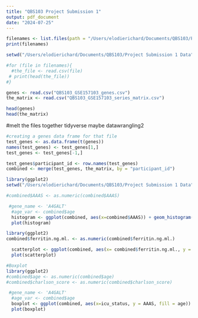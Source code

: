 ```yaml
---
title: "QBS103 Project Submission 1"
output: pdf_document
date: "2024-07-25"
---
```

```r
filenames <- list.files(path = "/Users/elodierichard/Documents/QBS103/Project Submission 1 Data", pattern = ".csv")
print(filenames)
```
```r
setwd("/Users/elodierichard/Documents/QBS103/Project Submission 1 Data")

#for (file in filenames){
  #the_file <- read.csv(file)
 # print(head(the_file))
#}

genes <- read.csv("QBS103_GSE157103_genes.csv")
the_matrix <- read.csv("QBS103_GSE157103_series_matrix.csv")

head(genes)
head(the_matrix)
```

#melt the files together tidyverse maybe datawrangling2
```r
#creating a genes data frame for that file
test_genes <- as.data.frame(t(genes))
names(test_genes) <- test_genes[1,]
test_genes <- test_genes[-1,]
```

```r
test_genes$participant_id <- row.names(test_genes)
combined <- merge(test_genes, the_matrix, by = "participant_id")
```

```r
library(ggplot2)
setwd("/Users/elodierichard/Documents/QBS103/Project Submission 1 Data")

#combined$AAAS <- as.numeric(combined$AAAS)

 #gene_name <- 'A4GALT'
  #age_var <- combined$age
  histogram <- ggplot(combined, aes(x=combined$AAAS)) + geom_histogram(bins = 10, fill = "darkgreen") + labs(title = 'Gene Expression', x= 'Gene Expression of AAAS' , y= 'Frequency of AAAS' )
  plot(histogram)
```

```r
library(ggplot2)
combined$ferritin.ng.ml. <- as.numeric(combined$ferritin.ng.ml.)

  scatterplot <- ggplot(combined, aes(x= combined$ferritin.ng.ml., y = combined$AAAS)) + geom_point(bins = 10, fill = "darkgreen") +  labs(title = 'Gene Expression and Ferritin' , x= 'Ferritin', y= 'Gene AAAS')
  plot(scatterplot)
```

```r
#Boxplot
library(ggplot2)
#combined$age <- as.numeric(combined$age)
#combined$charlson_score <- as.numeric(combined$charlson_score)

 #gene_name <- 'A4GALT'
  #age_var <- combined$age
  boxplot <- ggplot(combined, aes(x=icu_status, y = AAAS, fill = age)) + geom_boxplot(bins = 10, fill = "darkgreen") + labs(title = 'Gene Expression related to ICU Status', x= 'ICU Status' , y= 'Gene AAAS', fill= 'Age')
  plot(boxplot)
```
